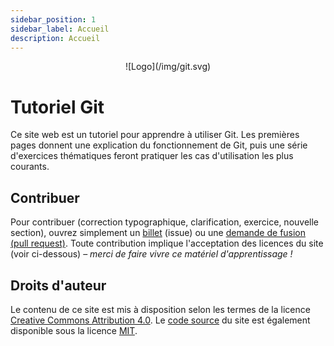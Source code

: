```yaml
---
sidebar_position: 1
sidebar_label: Accueil
description: Accueil
---
```


<center>
  ![Logo](/img/git.svg)
</center> 

# Tutoriel Git

Ce site web est un tutoriel pour apprendre à utiliser Git. Les premières pages
donnent une explication du fonctionnement de Git, puis une série d'exercices
thématiques feront pratiquer les cas d'utilisation les plus courants.

## Contribuer

Pour contribuer (correction typographique, clarification, exercice, nouvelle section), ouvrez
simplement un [billet](https://github.com/archambaultv-prof/git/issues/new)
(issue) ou une [demande de fusion (pull request)](https://github.com/archambaultv-prof/git/pulls).
Toute contribution implique l'acceptation des licences du site (voir
ci-dessous) – *merci de faire vivre ce matériel d'apprentissage !*

## Droits d'auteur

Le contenu de ce site est mis à disposition selon les termes de la licence
[Creative Commons Attribution 4.0](https://creativecommons.org/licenses/by/4.0/deed.fr).
Le [code source](https://github.com/archambaultv-prof/git) du site est
également disponible sous la licence [MIT](https://opensource.org/licenses/MIT).
